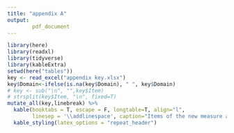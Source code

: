 ```yaml
---
title: "appendix A"
output: 
        pdf_document
---
```


```r
library(here)
library(readxl)
library(tidyverse)
library(kableExtra)
setwd(here("tables"))
key <- read_excel("appendix key.xlsx")
key$Domain<-ifelse(is.na(key$Domain), " ", key$Domain)
# key <- sub("\n", "",key$Item)
# strsplit(key$Item, "\n", fixed=T)
mutate_all(key,linebreak) %>% 
  kable(booktabs = T, escape = F, longtable=T, align="l", 
        linesep = '\\addlinespace', caption="Items of the new measure and their corresponding facets and domains")%>% 
  kable_styling(latex_options = "repeat_header")
```
